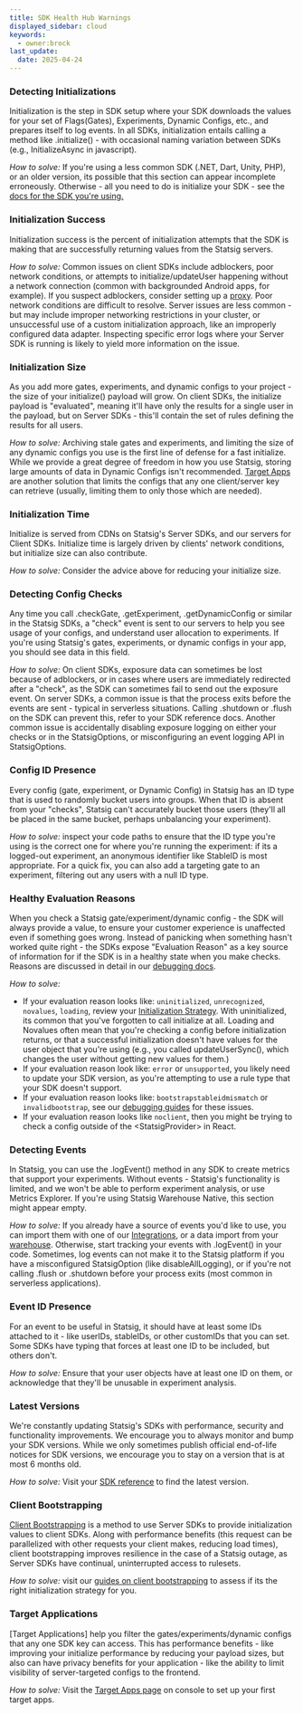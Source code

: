 ```yaml
---
title: SDK Health Hub Warnings
displayed_sidebar: cloud
keywords:
  - owner:brock
last_update:
  date: 2025-04-24
---
```


### Detecting Initializations

Initialization is the step in SDK setup where your SDK downloads the values for your set of Flags(Gates), Experiments, Dynamic Configs, etc., and prepares itself to log events. In all SDKs, initialization entails calling a method like .initialize() - with occasional naming variation between SDKs (e.g., InitializeAsync in javascript). 

*How to solve:* If you're using a less common SDK (.NET, Dart, Unity, PHP), or an older version, its possible that this section can appear incomplete erroneously. Otherwise - all you need to do is initialize your SDK - see the [docs for the SDK you're using.](/sdks/getting-started)

### Initialization Success

Initialization success is the percent of initialization attempts that the SDK is making that are successfully returning values from the Statsig servers. 

*How to solve:* Common issues on client SDKs include adblockers, poor network conditions, or attempts to initialize/updateUser happening without a network connection (common with backgrounded Android apps, for example). If you suspect adblockers, consider setting up a [proxy](/custom_proxy/). Poor network conditions are difficult to resolve. Server issues are less common - but may include improper networking restrictions in your cluster, or unsuccessful use of a custom initialization approach, like an improperly configured data adapter. Inspecting specific error logs where your Server SDK is running is likely to yield more information on the issue.

### Initialization Size

As you add more gates, experiments, and dynamic configs to your project - the size of your initialize() payload will grow. On client SDKs, the initialize payload is "evaluated", meaning it'll have only the results for a single user in the payload, but on Server SDKs - this'll contain the set of rules defining the results for all users.

*How to solve:* Archiving stale gates and experiments, and limiting the size of any dynamic configs you use is the first line of defense for a fast initialize. While we provide a great degree of freedom in how you use Statsig, storing large amounts of data in Dynamic Configs isn't recommended. [Target Apps](/sdk-keys/target-apps/) are another solution that limits the configs that any one client/server key can retrieve (usually, limiting them to only those which are needed). 

### Initialization Time

Initialize is served from CDNs on Statsig's Server SDKs, and our servers for Client SDKs. Initialize time is largely driven by clients' network conditions, but initialize size can also contribute.

*How to solve:* Consider the advice above for reducing your initialize size.

### Detecting Config Checks

Any time you call .checkGate, .getExperiment, .getDynamicConfig or similar in the Statsig SDKs, a "check" event is sent to our servers to help you see usage of your configs, and understand user allocation to experiments. If you're using Statsig's gates, experiments, or dynamic configs in your app, you should see data in this field.

*How to solve:* On client SDKs, exposure data can sometimes be lost because of adblockers, or in cases where users are immediately redirected after a "check", as the SDK can sometimes fail to send out the exposure event. On server SDKs, a common issue is that the process exits before the events are sent - typical in serverless situations. Calling .shutdown or .flush on the SDK can prevent this, refer to your SDK reference docs. Another common issue is accidentally disabling exposure logging on either your checks or in the StatsigOptions, or misconfiguring an event logging API in StatsigOptions. 

### Config ID Presence

Every config (gate, experiment, or Dynamic Config) in Statsig has an ID type that is used to randomly bucket users into groups. When that ID is absent from your "checks", Statsig can't accurately bucket those users (they'll all be placed in the same bucket, perhaps unbalancing your experiment).

*How to solve:* inspect your code paths to ensure that the ID type you're using is the correct one for where you're running the experiment: if its a logged-out experiment, an anonymous identifier like StableID is most appropriate. For a quick fix, you can also add a targeting gate to an experiment, filtering out any users with a null ID type. 

### Healthy Evaluation Reasons

When you check a Statsig gate/experiment/dynamic config - the SDK will always provide a value, to ensure your customer experience is unaffected even if something goes wrong. Instead of panicking when something hasn't worked quite right - the SDKs expose "Evaluation Reason" as a key source of information for if the SDK is in a healthy state when you make checks. Reasons are discussed in detail in our [debugging docs](/sdk/debugging#evaluation-reason).

*How to solve:* 
 - If your evaluation reason looks like: `uninitialized`,  `unrecognized`,  `novalues`, `loading`, review your [Initialization Strategy](/client/concepts/initialize). With uninitialized, its common that you've forgotten to call initialize at all. Loading and Novalues often mean that you're checking a config before initialization returns, or that a successful initialization doesn't have values for the user object that you're using (e.g., you called updateUserSync(), which changes the user without getting new values for them.)
 - If your evaluation reason look like: `error` or `unsupported`, you likely need to update your SDK version, as you're attempting to use a rule type that your SDK doesn't support.
 - If your evaluation reason looks like: `bootstrapstableidmismatch` or `invalidbootstrap`, see our [debugging guides](/sdk/debugging#faqs) for these issues.
 - If your evaluation reason looks like `noclient`, then you might be trying to check a config outside of the \<StatsigProvider\> in React.

### Detecting Events

In Statsig, you can use the .logEvent() method in any SDK to create metrics that support your experiments. Without events - Statsig's functionality is limited, and we won't be able to perform experiment analysis, or use Metrics Explorer. If you're using Statsig Warehouse Native, this section might appear empty.

*How to solve:* If you already have a source of events you'd like to use, you can import them with one of our [Integrations](/integrations/introduction), or a data import from your [warehouse](/data-warehouse-ingestion/introduction). Otherwise, start tracking your events with .logEvent() in your code. Sometimes, log events can not make it to the Statsig platform if you have a misconfigured StatsigOption (like disableAllLogging), or if you're not calling .flush or .shutdown before your process exits (most common in serverless applications).

### Event ID Presence

For an event to be useful in Statsig, it should have at least some IDs attached to it - like userIDs, stableIDs, or other customIDs that you can set. Some SDKs have typing that forces at least one ID to be included, but others don't.

*How to solve:* Ensure that your user objects have at least one ID on them, or acknowledge that they'll be unusable in experiment analysis.

### Latest Versions

We're constantly updating Statsig's SDKs with performance, security and functionality improvements. We encourage you to always monitor and bump your SDK versions. While we only sometimes publish official end-of-life notices for SDK versions, we encourage you to stay on a version that is at most 6 months old.

*How to solve:* Visit your [SDK reference](/sdks/getting-started) to find the latest version.

### Client Bootstrapping

[Client Bootstrapping](/client/concepts/initialize#2-bootstrap-initialization) is a method to use Server SDKs to provide initialization values to client SDKs. Along with performance benefits (this request can be parallelized with other requests your client makes, reducing load times), client bootstrapping improves resilience in the case of a Statsig outage, as Server SDKs have continual, uninterrupted access to rulesets. 

*How to solve:* visit our [guides on client bootstrapping](/client/concepts/initialize#2-bootstrap-initialization) to assess if its the right initialization strategy for you.

### Target Applications

[Target Applications] help you filter the gates/experiments/dynamic configs that any one SDK key can access. This has performance benefits - like improving your initialize performance by reducing your payload sizes, but also can have privacy benefits for your application - like the ability to limit visibility of server-targeted configs to the frontend.

*How to solve:* Visit the [Target Apps page](https://console.statsig.com/settings/apps) on console to set up your first target apps. 
